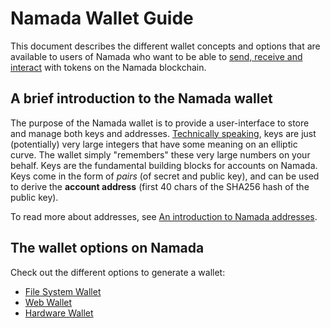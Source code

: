 # Namada Wallet Guide

This document describes the different wallet concepts and options that are available to users of Namada who want to be able to [send, receive and interact](./transparent-accounts/send-and-receive-nam-tokens.mdx) with tokens on the Namada blockchain.

## A brief introduction to the Namada wallet
The purpose of the Namada wallet is to provide a user-interface to store and manage both keys and addresses.
[Technically speaking](https://vitalik.ca/general/2017/01/14/exploring_ecp.html), keys are just (potentially) very large integers that have some meaning on an elliptic curve.
The wallet simply "remembers" these very large numbers on your behalf. Keys are the fundamental building blocks for accounts on Namada.
Keys come in the form of *pairs* (of secret and public key), and can be used to derive the **account address** (first 40 chars of the SHA256 hash of the public key).

To read more about addresses, see [An introduction to Namada addresses](./transparent-accounts.mdx).

## The wallet options on Namada

Check out the different options to generate a wallet:

- [File System Wallet](./wallet/file-system-wallet.mdx)
- [Web Wallet](./wallet/web-wallet.mdx)
- [Hardware Wallet](./wallet/hardware-wallet.mdx)
